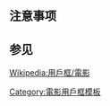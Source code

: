 {{Userbox
  |id={{{1}}}
  |id-c=#f5ded3
  |id-fc=#000000
  |id-s=16
  |info=這個用戶喜愛看'''[[{{{1}}}]]'''所演出的影片。
  |info-c=#f5deb3
  |info-s=10
  |info-fc=#000000
  |border-c=#000000
  |border-s=1
  |usercategory=喜歡電影的維基人
  |nocat={{{nocat|}}}
}}<noinclude>
{{Clear2}}
==注意事项==
{{自动分类|喜歡電影的維基人}}

==参见==
[[Wikipedia:用戶框/電影]]

[[Category:電影用戶框模板]]
</noinclude>